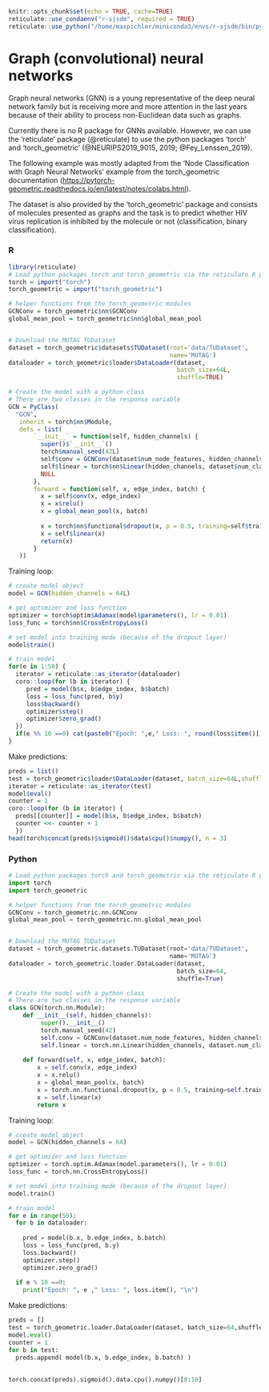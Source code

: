 ```r
knitr::opts_chunk$set(echo = TRUE, cache=TRUE)
reticulate::use_condaenv("r-sjsdm", required = TRUE)
reticulate::use_python("/home/maxpichler/miniconda3/envs/r-sjsdm/bin/python", required = TRUE)
```

# Graph (convolutional) neural networks

Graph neural networks (GNN) is a young representative of the deep neural network family but is receiving more and more attention in the last years because of their ability to process non-Euclidean data such as graphs.

Currently there is no R package for GNNs available. However, we can use the 'reticulate' package (@reticulate) to use the python packages 'torch' and 'torch_geometric' (@NEURIPS2019_9015, 2019; @Fey_Lenssen_2019).

The following example was mostly adapted from the 'Node Classification with Graph Neural Networks' example from the torch_geometric documentation (<https://pytorch-geometric.readthedocs.io/en/latest/notes/colabs.html>).

The dataset is also provided by the 'torch_geometric' package and consists of molecules presented as graphs and the task is to predict whether HIV virus replication is inhibited by the molecule or not (classification, binary classification).

::: panel-tabset
### R

```r
library(reticulate)
# Load python packages torch and torch_geometric via the reticulate R package
torch = import("torch") 
torch_geometric = import("torch_geometric")

# helper functions from the torch_geometric modules
GCNConv = torch_geometric$nn$GCNConv
global_mean_pool = torch_geometric$nn$global_mean_pool


# Download the MUTAG TUDataset
dataset = torch_geometric$datasets$TUDataset(root='data/TUDataset', 
                                             name='MUTAG')
dataloader = torch_geometric$loader$DataLoader(dataset, 
                                               batch_size=64L,
                                               shuffle=TRUE)

# Create the model with a python class
# There are two classes in the response variable
GCN = PyClass(
  "GCN", 
   inherit = torch$nn$Module, 
   defs = list(
       `__init__` = function(self, hidden_channels) {
         super()$`__init__`()
         torch$manual_seed(42L)
         self$conv = GCNConv(dataset$num_node_features, hidden_channels)
         self$linear = torch$nn$Linear(hidden_channels, dataset$num_classes)
         NULL
       },
       forward = function(self, x, edge_index, batch) {
         x = self$conv(x, edge_index)
         x = x$relu()
         x = global_mean_pool(x, batch)
         
         x = torch$nn$functional$dropout(x, p = 0.5, training=self$training)
         x = self$linear(x)
         return(x)
       }
   ))
```

Training loop:

```r
# create model object
model = GCN(hidden_channels = 64L)

# get optimizer and loss function
optimizer = torch$optim$Adamax(model$parameters(), lr = 0.01)
loss_func = torch$nn$CrossEntropyLoss()

# set model into training mode (because of the dropout layer)
model$train()

# train model
for(e in 1:50) {
  iterator = reticulate::as_iterator(dataloader)
  coro::loop(for (b in iterator) { 
     pred = model(b$x, b$edge_index, b$batch)
     loss = loss_func(pred, b$y)
     loss$backward()
     optimizer$step()
     optimizer$zero_grad()
  })
  if(e %% 10 ==0) cat(paste0("Epoch: ",e," Loss: ", round(loss$item()[1], 4), "\n"))
}
```

Make predictions:

```r
preds = list()
test = torch_geometric$loader$DataLoader(dataset, batch_size=64L,shuffle=FALSE)
iterator = reticulate::as_iterator(test)
model$eval()
counter = 1
coro::loop(for (b in iterator) {
  preds[[counter]] = model(b$x, b$edge_index, b$batch)
  counter <<- counter + 1
  })
head(torch$concat(preds)$sigmoid()$data$cpu()$numpy(), n = 3)
```

### Python

```python
# Load python packages torch and torch_geometric via the reticulate R package
import torch
import torch_geometric

# helper functions from the torch_geometric modules
GCNConv = torch_geometric.nn.GCNConv
global_mean_pool = torch_geometric.nn.global_mean_pool


# Download the MUTAG TUDataset
dataset = torch_geometric.datasets.TUDataset(root='data/TUDataset', 
                                             name='MUTAG')
dataloader = torch_geometric.loader.DataLoader(dataset, 
                                               batch_size=64,
                                               shuffle=True)

# Create the model with a python class
# There are two classes in the response variable
class GCN(torch.nn.Module):
    def __init__(self, hidden_channels):
         super().__init__()
         torch.manual_seed(42)
         self.conv = GCNConv(dataset.num_node_features, hidden_channels)
         self.linear = torch.nn.Linear(hidden_channels, dataset.num_classes)
         
    def forward(self, x, edge_index, batch):
        x = self.conv(x, edge_index)
        x = x.relu()
        x = global_mean_pool(x, batch)
        x = torch.nn.functional.dropout(x, p = 0.5, training=self.training)
        x = self.linear(x)
        return x
```

Training loop:

```python
# create model object
model = GCN(hidden_channels = 64)

# get optimizer and loss function
optimizer = torch.optim.Adamax(model.parameters(), lr = 0.01)
loss_func = torch.nn.CrossEntropyLoss()

# set model into training mode (because of the dropout layer)
model.train()

# train model
for e in range(50):
  for b in dataloader:
  
    pred = model(b.x, b.edge_index, b.batch)
    loss = loss_func(pred, b.y)
    loss.backward()
    optimizer.step()
    optimizer.zero_grad()
     
  if e % 10 ==0:
    print("Epoch: ", e ," Loss: ", loss.item(), "\n")
```

Make predictions:

```python
preds = []
test = torch_geometric.loader.DataLoader(dataset, batch_size=64,shuffle=False)
model.eval()
counter = 1
for b in test:
  preds.append( model(b.x, b.edge_index, b.batch) )
  
  
torch.concat(preds).sigmoid().data.cpu().numpy()[0:10]
```
:::
